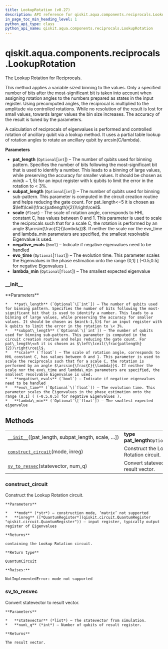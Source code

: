 ```yaml
---
title: LookupRotation (v0.27)
description: API reference for qiskit.aqua.components.reciprocals.LookupRotation in qiskit v0.27
in_page_toc_min_heading_level: 1
python_api_type: class
python_api_name: qiskit.aqua.components.reciprocals.LookupRotation
---
```


<span id="qiskit-aqua-components-reciprocals-lookuprotation" />

# qiskit.aqua.components.reciprocals.LookupRotation

<Class id="qiskit.aqua.components.reciprocals.LookupRotation" isDedicatedPage={true} github="https://github.com/qiskit-community/qiskit-aqua/tree/stable/0.9/qiskit/aqua/components/reciprocals/lookup_rotation.py" signature="LookupRotation(pat_length=None, subpat_length=None, scale=0, negative_evals=False, evo_time=None, lambda_min=None)" modifiers="class">
  The Lookup Rotation for Reciprocals.

  This method applies a variable sized binning to the values. Only a specified number of bits after the most-significant bit is taken into account when assigning rotation angles to the numbers prepared as states in the input register. Using precomputed angles, the reciprocal is multiplied to the amplitude via controlled rotations. While no resolution of the result is lost for small values, towards larger values the bin size increases. The accuracy of the result is tuned by the parameters.

  A calculation of reciprocals of eigenvalues is performed and controlled rotation of ancillary qubit via a lookup method. It uses a partial table lookup of rotation angles to rotate an ancillary qubit by arcsin(C/lambda).

  **Parameters**

  *   **pat\_length** (`Optional`\[`int`]) – The number of qubits used for binning pattern. Specifies the number of bits following the most-significant bit that is used to identify a number. This leads to a binning of large values, while preserving the accuracy for smaller values. It should be chosen as $min(k-1,5)$ for an input register with k qubits to limit the error in the rotation to \< 3%.
  *   **subpat\_length** (`Optional`\[`int`]) – The number of qubits used for binning sub-pattern. This parameter is computed in the circuit creation routine and helps reducing the gate count. For pat\_length\<=5 it is chosen as $\left\lceil(\frac{patlength}{2})\right\rceil$.
  *   **scale** (`float`) – The scale of rotation angle, corresponds to HHL constant C, has values between 0 and 1. This parameter is used to scale the reciprocals such that for a scale C, the rotation is performed by an angle $\arcsin{\frac{C}{\lambda}}$. If neither the scale nor the evo\_time and lambda\_min parameters are specified, the smallest resolvable Eigenvalue is used.
  *   **negative\_evals** (`bool`) – Indicate if negative eigenvalues need to be handled
  *   **evo\_time** (`Optional`\[`float`]) – The evolution time. This parameter scales the Eigenvalues in the phase estimation onto the range (0,1] ( (-0.5,0.5] for negative Eigenvalues ).
  *   **lambda\_min** (`Optional`\[`float`]) – The smallest expected eigenvalue

  ### \_\_init\_\_

  <Function id="qiskit.aqua.components.reciprocals.LookupRotation.__init__" signature="__init__(pat_length=None, subpat_length=None, scale=0, negative_evals=False, evo_time=None, lambda_min=None)">
    **Parameters**

    *   **pat\_length** (`Optional`\[`int`]) – The number of qubits used for binning pattern. Specifies the number of bits following the most-significant bit that is used to identify a number. This leads to a binning of large values, while preserving the accuracy for smaller values. It should be chosen as $min(k-1,5)$ for an input register with k qubits to limit the error in the rotation to \< 3%.
    *   **subpat\_length** (`Optional`\[`int`]) – The number of qubits used for binning sub-pattern. This parameter is computed in the circuit creation routine and helps reducing the gate count. For pat\_length\<=5 it is chosen as $\left\lceil(\frac{patlength}{2})\right\rceil$.
    *   **scale** (`float`) – The scale of rotation angle, corresponds to HHL constant C, has values between 0 and 1. This parameter is used to scale the reciprocals such that for a scale C, the rotation is performed by an angle $\arcsin{\frac{C}{\lambda}}$. If neither the scale nor the evo\_time and lambda\_min parameters are specified, the smallest resolvable Eigenvalue is used.
    *   **negative\_evals** (`bool`) – Indicate if negative eigenvalues need to be handled
    *   **evo\_time** (`Optional`\[`float`]) – The evolution time. This parameter scales the Eigenvalues in the phase estimation onto the range (0,1] ( (-0.5,0.5] for negative Eigenvalues ).
    *   **lambda\_min** (`Optional`\[`float`]) – The smallest expected eigenvalue
  </Function>

  ## Methods

  |                                                                                                                                                                                  |                                        |
  | -------------------------------------------------------------------------------------------------------------------------------------------------------------------------------- | -------------------------------------- |
  | [`__init__`](#qiskit.aqua.components.reciprocals.LookupRotation.__init__ "qiskit.aqua.components.reciprocals.LookupRotation.__init__")(\[pat\_length, subpat\_length, scale, …]) | **type pat\_length**`Optional`\[`int`] |
  | [`construct_circuit`](#qiskit.aqua.components.reciprocals.LookupRotation.construct_circuit "qiskit.aqua.components.reciprocals.LookupRotation.construct_circuit")(mode, inreg)   | Construct the Lookup Rotation circuit. |
  | [`sv_to_resvec`](#qiskit.aqua.components.reciprocals.LookupRotation.sv_to_resvec "qiskit.aqua.components.reciprocals.LookupRotation.sv_to_resvec")(statevector, num\_q)          | Convert statevector to result vector.  |

  ### construct\_circuit

  <Function id="qiskit.aqua.components.reciprocals.LookupRotation.construct_circuit" signature="construct_circuit(mode, inreg)">
    Construct the Lookup Rotation circuit.

    **Parameters**

    *   **mode** (*str*) – construction mode, ‘matrix’ not supported
    *   **inreg** ([*QuantumRegister*](qiskit.circuit.QuantumRegister "qiskit.circuit.QuantumRegister")) – input register, typically output register of Eigenvalues

    **Returns**

    containing the Lookup Rotation circuit.

    **Return type**

    QuantumCircuit

    **Raises:**

    NotImplementedError: mode not supported
  </Function>

  ### sv\_to\_resvec

  <Function id="qiskit.aqua.components.reciprocals.LookupRotation.sv_to_resvec" signature="sv_to_resvec(statevector, num_q)">
    Convert statevector to result vector.

    **Parameters**

    *   **statevector** (*list*) – The statevector from simulation.
    *   **num\_q** (*int*) – Number of qubits of result register.

    **Returns**

    The result vector.
  </Function>
</Class>

